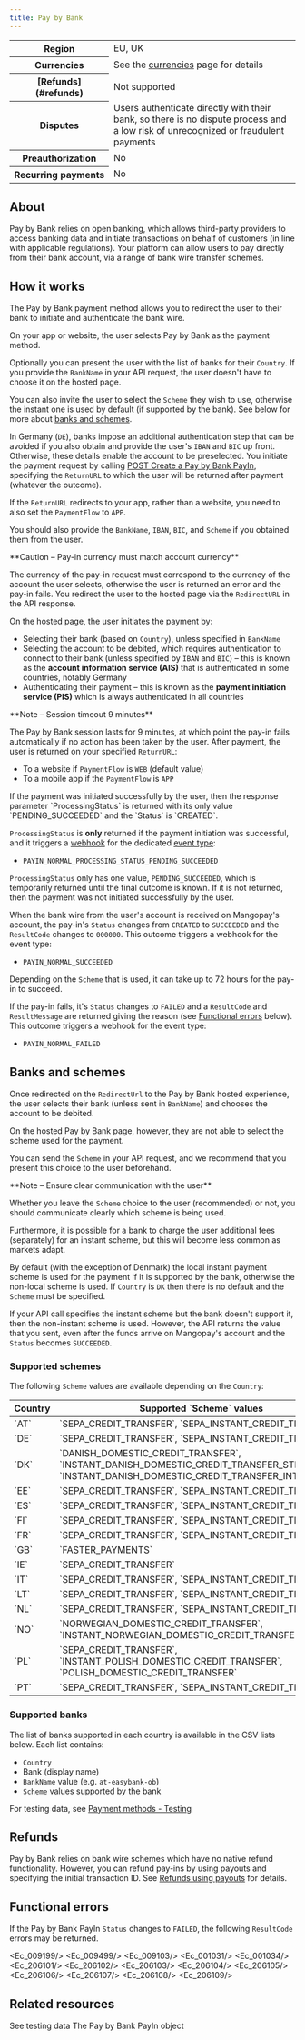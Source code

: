 ```yaml
---
title: Pay by Bank
---
```



<table>
    <tbody>
        <tr>
            <th class="header">Region</th>
            <td class="table-content">
                EU, UK
            </td>
            </tr>
        <tr>
            <th class="header">Currencies</th>
            <td class="table-content">
                See the <a href="/guides/currencies">currencies</a> page for details
            </td>
            </tr>
        <tr>
            <th class="header">[Refunds](#refunds)</th>
            <td class="table-content">
                Not supported
            </td>
            </tr>
        <tr>
            <th class="header">Disputes</th>
            <td class="table-content">
                Users authenticate directly with their bank, so there is no dispute process and a low risk of unrecognized or fraudulent payments
            </td>
            </tr>
        <tr>
            <th class="header">Preauthorization</th>
            <td class="table-content">
                No
            </td>
            </tr>
        <tr>
            <th class="header">Recurring&nbsp;payments</th>
            <td class="table-content">
                No
            </td>
            </tr>
    </tbody>
</table>

## About

Pay by Bank relies on open banking, which allows third-party providers to access banking data and initiate transactions on behalf of customers (in line with applicable regulations). Your platform can allow users to pay directly from their bank account, via a range of bank wire transfer schemes.

## How it works

The Pay by Bank payment method allows you to redirect the user to their bank to initiate and authenticate the bank wire.

<Steps titleSize="h3">
<Step title="User chooses payment method">
On your app or website, the user selects Pay by Bank as the payment method. 

Optionally you can present the user with the list of banks for their `Country`. If you provide the `BankName` in your API request, the user doesn't have to choose it on the hosted page.

You can also invite the user to select the `Scheme` they wish to use, otherwise the instant one is used by default (if supported by the bank). See below for more about [banks and schemes](#banks-and-schemes).

In Germany (`DE`), banks impose an additional authentication step that can be avoided if you also obtain and provide the user's `IBAN` and `BIC` up front. Otherwise, these details enable the account to be preselected.
</Step>
<Step title="Payment initiation">
You initiate the payment request by calling [POST Create a Pay by Bank PayIn](/api-reference/pay-by-bank/create-pay-by-bank-payin), specifying the `ReturnURL` to which the user will be returned after payment (whatever the outcome).

If the `ReturnURL` redirects to your app, rather than a website, you need to also set the `PaymentFlow` to `APP`.

You should also provide the `BankName`, `IBAN`, `BIC`, and `Scheme` if you obtained them from the user.

<Warning>
**Caution – Pay-in currency must match account currency**

The currency of the pay-in request must correspond to the currency of the account the user selects, otherwise the user is returned an error and the pay-in fails.
</Warning>
</Step>
<Step title="Redirection">
You redirect the user to the hosted page via the `RedirectURL` in the API response. 

On the hosted page, the user initiates the payment by: 

- Selecting their bank (based on `Country`), unless specified in `BankName`
- Selecting the account to be debited, which requires authentication to connect to their bank (unless specified by `IBAN` and `BIC`) – this is known as the **account information service (AIS)** that is authenticated in some countries, notably Germany
- Authenticating their payment – this is known as the **payment initiation service (PIS)** which is always authenticated in all countries

<Note>
**Note – Session timeout 9 minutes**

The Pay by Bank session lasts for 9 minutes, at which point the pay-in fails automatically if no action has been taken by the user.
</Note> 
</Step>
<Step title="Return">
After payment, the user is returned on your specified `ReturnURL`:

- To a website if `PaymentFlow` is `WEB` (default value)
- To a mobile app if the `PaymentFlow` is `APP`
</Step>
<Step title="Outcome">
If the payment was initiated successfully by the user, then the response parameter `ProcessingStatus` is returned with its only value `PENDING_SUCCEEDED` and the `Status` is `CREATED`.

`ProcessingStatus` is **only** returned if the payment initiation was successful, and it triggers a [webhook](/webhooks) for the dedicated [event type](/webhooks/event-types): 

- `PAYIN_NORMAL_PROCESSING_STATUS_PENDING_SUCCEEDED`

`ProcessingStatus` only has one value, `PENDING_SUCCEEDED`, which is temporarily returned until the final outcome is known. If it is not returned, then the payment was not initiated successfully by the user. 

When the bank wire from the user's account is received on Mangopay's account, the pay-in's  `Status` changes from `CREATED` to `SUCCEEDED` and the `ResultCode` changes to `000000`. This outcome triggers a webhook for the event type:

- `PAYIN_NORMAL_SUCCEEDED`

Depending on the `Scheme` that is used, it can take up to 72 hours for the pay-in to succeed.

If the pay-in fails, it's `Status` changes to `FAILED` and a `ResultCode` and `ResultMessage` are returned giving the reason (see [Functional errors](#functional-errors) below). This outcome triggers a webhook for the event type:

- `PAYIN_NORMAL_FAILED`
</Step>
</Steps>

## Banks and schemes

Once redirected on the `RedirectUrl` to the Pay by Bank hosted experience, the user selects their bank (unless sent in `BankName`) and chooses the account to be debited. 

On the hosted Pay by Bank page, however, they are not able to select the scheme used for the payment. 

You can send the `Scheme` in your API request, and we recommend that you present this choice to the user beforehand.

<Note>
**Note – Ensure clear communication with the user**

Whether you leave the `Scheme` choice to the user (recommended) or not, you should communicate clearly which scheme is being used.

Furthermore, it is possible for a bank to charge the user additional fees (separately) for an instant scheme, but this will become less common as markets adapt.
</Note>

By default (with the exception of Denmark) the local instant payment scheme is used for the payment if it is supported by the bank, otherwise the non-local scheme is used. If `Country` is `DK` then there is no default and the `Scheme` must be specified. 

If your API call specifies the instant scheme but the bank doesn't support it, then the non-instant scheme is used. However, the API returns the value that you sent, even after the funds arrive on Mangopay's account and the `Status` becomes `SUCCEEDED`.

### Supported schemes

The following `Scheme` values are available depending on the `Country`:

<table>
<thead>
<tr><th class="header-compact">Country</th><th class="header-compact">Supported `Scheme` values</th><th class="header-compact">Default value (if supported by the bank)</th></tr>
</thead>
<tbody>
<tr><td>`AT`</td><td>`SEPA_CREDIT_TRANSFER`, `SEPA_INSTANT_CREDIT_TRANSFER`</td><td>`SEPA_INSTANT_CREDIT_TRANSFER`</td></tr>
<tr><td>`DE`</td><td>`SEPA_CREDIT_TRANSFER`, `SEPA_INSTANT_CREDIT_TRANSFER`</td><td>`SEPA_INSTANT_CREDIT_TRANSFER`</td></tr>
<tr><td>`DK`</td><td>`DANISH_DOMESTIC_CREDIT_TRANSFER`, `INSTANT_DANISH_DOMESTIC_CREDIT_TRANSFER_STRAKS`, `INSTANT_DANISH_DOMESTIC_CREDIT_TRANSFER_INTRADAG`</td><td>No default - must be specified</td></tr>
<tr><td>`EE`</td><td>`SEPA_CREDIT_TRANSFER`, `SEPA_INSTANT_CREDIT_TRANSFER`</td><td>`SEPA_INSTANT_CREDIT_TRANSFER`</td></tr>
<tr><td>`ES`</td><td>`SEPA_CREDIT_TRANSFER`, `SEPA_INSTANT_CREDIT_TRANSFER`</td><td>`SEPA_INSTANT_CREDIT_TRANSFER`</td></tr>
<tr><td>`FI`</td><td>`SEPA_CREDIT_TRANSFER`, `SEPA_INSTANT_CREDIT_TRANSFER`</td><td>`SEPA_INSTANT_CREDIT_TRANSFER`</td></tr>
<tr><td>`FR`</td><td>`SEPA_CREDIT_TRANSFER`, `SEPA_INSTANT_CREDIT_TRANSFER`</td><td>`SEPA_INSTANT_CREDIT_TRANSFER`</td></tr>
<tr><td>`GB`</td><td>`FASTER_PAYMENTS`</td><td>`FASTER_PAYMENTS`</td></tr>
<tr><td>`IE`</td><td>`SEPA_CREDIT_TRANSFER`</td><td>`SEPA_CREDIT_TRANSFER`</td></tr>
<tr><td>`IT`</td><td>`SEPA_CREDIT_TRANSFER`, `SEPA_INSTANT_CREDIT_TRANSFER`</td><td>`SEPA_INSTANT_CREDIT_TRANSFER`</td></tr>
<tr><td>`LT`</td><td>`SEPA_CREDIT_TRANSFER`, `SEPA_INSTANT_CREDIT_TRANSFER`</td><td>`SEPA_INSTANT_CREDIT_TRANSFER`</td></tr>
<tr><td>`NL`</td><td>`SEPA_CREDIT_TRANSFER`, `SEPA_INSTANT_CREDIT_TRANSFER`</td><td>`SEPA_INSTANT_CREDIT_TRANSFER`</td></tr>
<tr><td>`NO`</td><td>`NORWEGIAN_DOMESTIC_CREDIT_TRANSFER`, `INSTANT_NORWEGIAN_DOMESTIC_CREDIT_TRANSFER_STRAKS`</td><td>`INSTANT_NORWEGIAN_DOMESTIC_CREDIT_TRANSFER_STRAKS`</td></tr>
<tr><td>`PL`</td><td>`SEPA_CREDIT_TRANSFER`, `INSTANT_POLISH_DOMESTIC_CREDIT_TRANSFER`, `POLISH_DOMESTIC_CREDIT_TRANSFER`</td><td>`INSTANT_POLISH_DOMESTIC_CREDIT_TRANSFER`</td></tr>
<tr><td>`PT`</td><td>`SEPA_CREDIT_TRANSFER`, `SEPA_INSTANT_CREDIT_TRANSFER`</td><td>`SEPA_INSTANT_CREDIT_TRANSFER`</td></tr>
</tbody>
</table>

### Supported banks

The list of banks supported in each country is available in the CSV lists below. Each list contains:
- `Country`
- Bank (display name)
- `BankName` value (e.g. `at-easybank-ob`)
- `Scheme` values supported by the bank

For testing data, see [Payment methods - Testing](/testing/payment-methods#pay-by-bank)

<CardGroup cols={1}>
<Card title="All countries" href="https://raw.githubusercontent.com/Mangopay/docs/refs/heads/main/guides/payment-methods/banking/pay-by-bank/00_all_countries_supported_banks_Pay_by_Bank_Mangopay.csv"></Card>
</CardGroup>
<CardGroup cols={4}>
<Card title="AT" href="https://raw.githubusercontent.com/Mangopay/docs/refs/heads/main/guides/payment-methods/banking/pay-by-bank/AT_supported_banks_Pay_by_Bank_Mangopay.csv"></Card>
<Card title="DE" href="https://raw.githubusercontent.com/Mangopay/docs/refs/heads/main/guides/payment-methods/banking/pay-by-bank/DE_supported_banks_Pay_by_Bank_Mangopay.csv"></Card>
<Card title="DK" href="https://raw.githubusercontent.com/Mangopay/docs/refs/heads/main/guides/payment-methods/banking/pay-by-bank/DK_supported_banks_Pay_by_Bank_Mangopay.csv"></Card>
<Card title="EE" href="https://raw.githubusercontent.com/Mangopay/docs/refs/heads/main/guides/payment-methods/banking/pay-by-bank/EE_supported_banks_Pay_by_Bank_Mangopay.csv"></Card>
<Card title="ES" href="https://raw.githubusercontent.com/Mangopay/docs/refs/heads/main/guides/payment-methods/banking/pay-by-bank/ES_supported_banks_Pay_by_Bank_Mangopay.csv"></Card>
<Card title="FI" href="https://raw.githubusercontent.com/Mangopay/docs/refs/heads/main/guides/payment-methods/banking/pay-by-bank/FI_supported_banks_Pay_by_Bank_Mangopay.csv"></Card>
<Card title="FR" href="https://raw.githubusercontent.com/Mangopay/docs/refs/heads/main/guides/payment-methods/banking/pay-by-bank/FR_supported_banks_Pay_by_Bank_Mangopay.csv"></Card>
<Card title="GB" href="https://raw.githubusercontent.com/Mangopay/docs/refs/heads/main/guides/payment-methods/banking/pay-by-bank/GB_supported_banks_Pay_by_Bank_Mangopay.csv"></Card>
<Card title="IE" href="https://raw.githubusercontent.com/Mangopay/docs/refs/heads/main/guides/payment-methods/banking/pay-by-bank/IE_supported_banks_Pay_by_Bank_Mangopay.csv"></Card>
<Card title="IT" href="https://raw.githubusercontent.com/Mangopay/docs/refs/heads/main/guides/payment-methods/banking/pay-by-bank/IT_supported_banks_Pay_by_Bank_Mangopay.csv"></Card>
<Card title="LT" href="https://raw.githubusercontent.com/Mangopay/docs/refs/heads/main/guides/payment-methods/banking/pay-by-bank/LT_supported_banks_Pay_by_Bank_Mangopay.csv"></Card>
<Card title="NL" href="https://raw.githubusercontent.com/Mangopay/docs/refs/heads/main/guides/payment-methods/banking/pay-by-bank/NL_supported_banks_Pay_by_Bank_Mangopay.csv"></Card>
<Card title="NO" href="https://raw.githubusercontent.com/Mangopay/docs/refs/heads/main/guides/payment-methods/banking/pay-by-bank/NO_supported_banks_Pay_by_Bank_Mangopay.csv"></Card>
<Card title="PL" href="https://raw.githubusercontent.com/Mangopay/docs/refs/heads/main/guides/payment-methods/banking/pay-by-bank/PL_supported_banks_Pay_by_Bank_Mangopay.csv"></Card>
<Card title="PT" href="https://raw.githubusercontent.com/Mangopay/docs/refs/heads/main/guides/payment-methods/banking/pay-by-bank/PT_supported_banks_Pay_by_Bank_Mangopay.csv"></Card>
</CardGroup>

## Refunds

Pay by Bank relies on bank wire schemes which have no native refund functionality. However, you can refund pay-ins by using payouts and specifying the initial transaction ID. See [Refunds using payouts](/guides/payouts/integration#refunds-using-payouts) for details.

## Functional errors

If the Pay by Bank PayIn `Status` changes to `FAILED`, the following `ResultCode` errors may be returned.

<Accordion title="Functional errors">

<Ec_009199/>
<Ec_009499/>
<Ec_009103/>
<Ec_001031/>
<Ec_001034/>
<Ec_206101/>
<Ec_206102/>
<Ec_206103/>
<Ec_206104/>
<Ec_206105/>
<Ec_206106/>
<Ec_206107/>
<Ec_206108/>
<Ec_206109/>

</Accordion>

## Related resources

<CardGroup col={2}>
<Card title="Testing" href="/testing/payment-methods#pay-by-bank">
See testing data
</Card>
<Card title="Endpoints" href="/api-reference/pay-by-bank/pay-by-bank-payin-object">
The Pay by Bank PayIn object
</Card>
</CardGroup>